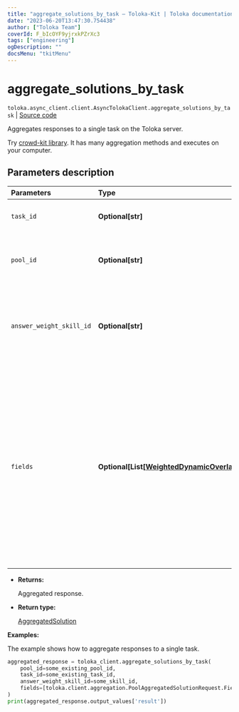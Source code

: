 ```yaml
---
title: "aggregate_solutions_by_task — Toloka-Kit | Toloka documentation"
date: "2023-06-20T13:47:30.754438"
author: ["Toloka Team"]
coverId: F_bIcOYF9yjrxkPZrXc3
tags: ["engineering"]
ogDescription: ""
docsMenu: "tkitMenu"
---
```


# aggregate_solutions_by_task

`toloka.async_client.client.AsyncTolokaClient.aggregate_solutions_by_task` | [Source code](https://github.com/Toloka/toloka-kit/blob/v1.2.0/src/client/__init__.py#L0)

Aggregates responses to a single task on the Toloka server.

<Note mode="tip" title="Tip">

Try [crowd-kit library](/docs/crowd-kit). It has many aggregation methods and executes on your computer.

</Note>

## Parameters description

| Parameters | Type | Description |
| :----------| :----| :-----------|
`task_id`|**Optional\[str\]**|<p>The ID of the task.</p>
`pool_id`|**Optional\[str\]**|<p>The ID of the pool containing the task.</p>
`answer_weight_skill_id`|**Optional\[str\]**|<p>The ID of the skill that determines the weight of the Toloker's responses.</p>
`fields`|**Optional\[List\[[WeightedDynamicOverlapTaskAggregatedSolutionRequest.Field](/docs/toloka-kit/reference/toloka.client.aggregation.WeightedDynamicOverlapTaskAggregatedSolutionRequest.Field)\]\]**|<p>Output data fields to aggregate. For the best results, each of these fields should have limited number of response options. If the `DAWID_SKENE` aggregation type is selected, you can only specify one value.</p>

* **Returns:**

  Aggregated response.

* **Return type:**

  [AggregatedSolution](/docs/toloka-kit/reference/toloka.client.aggregation.AggregatedSolution)

**Examples:**

The example shows how to aggregate responses to a single task.

```python
aggregated_response = toloka_client.aggregate_solutions_by_task(
    pool_id=some_existing_pool_id,
    task_id=some_existing_task_id,
    answer_weight_skill_id=some_skill_id,
    fields=[toloka.client.aggregation.PoolAggregatedSolutionRequest.Field(name='result')]
)
print(aggregated_response.output_values['result'])
```